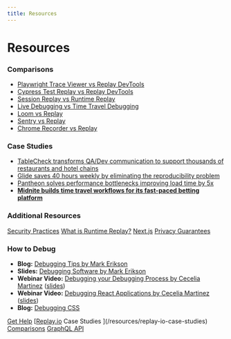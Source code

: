 ```yaml
---
title: Resources
---
```

# Resources

### Comparisons

- [Playwright Trace Viewer vs Replay DevTools](/resources/comparisons/playwright-trace-viewer-vs-replay-devtools)
- [Cypress Test Replay vs Replay DevTools](/resources/comparisons/cypress-test-replay-vs-replay-devtools)
- [Session Replay vs Runtime Replay](/resources/comparisons/session-replay-vs-runtime-replay)
- [Live Debugging vs Time Travel Debugging](/resources/comparisons/live-debugging-vs-time-travel-debugging)
- [Loom vs Replay](/resources/comparisons/loom-vs-replay)
- [Sentry vs Replay](/resources/comparisons/sentry-vs-replay)
- [Chrome Recorder vs Replay](/resources/comparisons/chrome-recorder-vs-replay)

### Case Studies

- [TableCheck transforms QA/Dev communication to support thousands of restaurants and hotel chains](/resources/replay-io-case-studies/tablecheck-transforms-qa-dev-communication-to-supp)
- [Glide saves 40 hours weekly by eliminating the reproducibility problem](/resources/replay-io-case-studies/glide-saves-40-hours-weekly-by-eliminating-the-rep)
- [Pantheon solves performance bottlenecks improving load time by 5x](/resources/replay-io-case-studies/pantheon-solves-performance-bottlenecks-improving)
- [**Midnite builds time travel workflows for its fast-paced betting platform**](/resources/replay-io-case-studies/midnite-builds-time-travel-workflows-for-its-fast)

### Additional Resources

[Security Practices](/resources/security-practices)
[What is Runtime Replay?](/resources/what-is-runtime-replay)
[Next.js](/resources/next-js)
[Privacy Guarantees](/resources/privacy-guarantees)

### How to Debug

- **Blog:** [Debugging Tips by Mark Erikson](https://blog.isquaredsoftware.com/2019/01/blogged-answers-debugging-tips/)
- **Slides:** [Debugging Software by Mark Erikson](https://blog.isquaredsoftware.com/2021/06/presentations-debugging-software/)
- **Webinar Video:** [Debugging your Debugging Process by Cecelia Martinez](https://www.youtube.com/watch?v=_GxfTfMnwvw) ([slides](https://slides.com/ceceliamartinez/debugging-process))
- **Webinar Video:** [Debugging React Applications by Cecelia Martinez](https://www.youtube.com/watch?v=rh6Ft9bCq0U) ([slides](https://slides.com/ceceliamartinez/debugging-react-applications))
- **Blog:** [Debugging CSS](https://medium.com/replay-io/debugging-css-d27616ddf77d)

[Get Help](/resources/get-help)
[[Replay.io](https://Replay.io) Case Studies ](/resources/replay-io-case-studies)
[Comparisons](/resources/comparisons)
[GraphQL API](/resources/graphql-api)